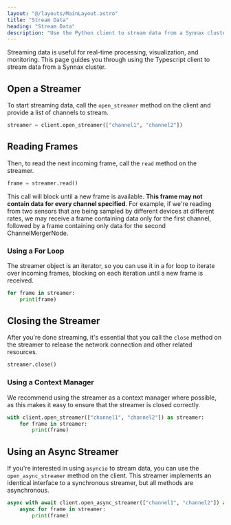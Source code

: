 ```yaml
---
layout: "@/layouts/MainLayout.astro"
title: "Stream Data"
heading: "Stream Data"
description: "Use the Python client to stream data from a Synnax cluster"
---
```


Streaming data is useful for real-time processing, visualization, and monitoring. 
This page guides you through using the Typescript client to stream data from a 
Synnax cluster.

## Open a Streamer

To start streaming data, call the `open_streamer` method on the client and provide a 
list of channels to stream.

```python
streamer = client.open_streamer(["channel1", "channel2"])
```

## Reading Frames

Then, to read the next incoming frame, call the `read` method on the streamer.

```python
frame = streamer.read()
```

This call will block until a new frame is available. **This frame may not 
contain data for every channel specified**. For example, if we're reading from two sensors
that are being sampled by different devices at different rates, we may receive a frame
containing data only for the first channel, followed by a frame containing only data
for the second ChannelMergerNode.

### Using a For Loop

The streamer object is an iterator, so you can use it in a for loop to iterate over
incoming frames, blocking on each iteration until a new frame is received.

```python
for frame in streamer:
    print(frame)
```

## Closing the Streamer

After you're done streaming, it's essential that you call the `close` method on the 
streamer to release the network connection and other related resources.

```python
streamer.close()
```

### Using a Context Manager

We recommend using the streamer as a context manager where possible, as this makes it easy
to ensure that the streamer is closed correctly.

```python
with client.open_streamer(["channel1", "channel2"]) as streamer:
    for frame in streamer:
        print(frame)
```

## Using an Async Streamer

If you're interested in using `asyncio` to stream data, you can use the 
`open_async_streamer` method on the client. This streamer implements an identical interface
to a synchronous streamer, but all methods are asynchronous.

```python
async with await client.open_async_streamer(["channel1", "channel2"]) as streamer:
    async for frame in streamer:
        print(frame)
```
